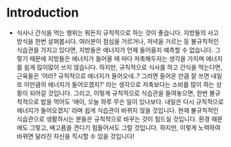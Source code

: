 # Introduction

- 식사나 간식을 먹는 행위는 뭐든지 규칙적으로 하는 것이 좋습니다. 지방들의 사고방식을 한번 살펴봅시다. 여러분이 점심을 거르거나, 저녁을 거르는 등 불규칙적인 식습관을 가지고 있다면, 지방들은 에너지가 언제 들어올지 예측할 수 없습니다. 그렇기 때문에 지방들은 에너지가 들어올 때 마다 저축해두자는 생각을 가지며 에너지를 쉽게 많이많이 쓰지 않습니다. 하지만, 규칙적으로 식사를 하고 간식을 먹는다면, 근육들은 ‘어라? 규칙적으로 에너지가 들어오네..? 그러면 들어온 만큼 잘 쓰면 내일 또 이만큼의 에너지가 들어오겠지?’ 라는 생각으로 저축보다는 소비를 많이 하는 상황이 되어갈 것입니다. 그리고, 이렇게 규칙적으로 식습관을 들여놓으면, 한번 불규칙적으로 밥을 먹어도 ‘에이, 오늘 하루 무슨 일이 있나보다. 내일은 다시 규칙적으로 에너지가 들어오겠지’ 라며 쉽게 식습관이 바뀌지 않을 것입니다. 현재 불규칙적인 식습관으로 생활하시는 분들은 규칙적으로 바꾸는 것이 힘드실 것입니다. 환경 때문에도 그렇고, 배고픔을 견디기 힘들어서도 그럴 것입니다. 하지만, 이렇게 노력하여 바뀌면 달라진 자신을 직시할 수 있을 것입니다!
